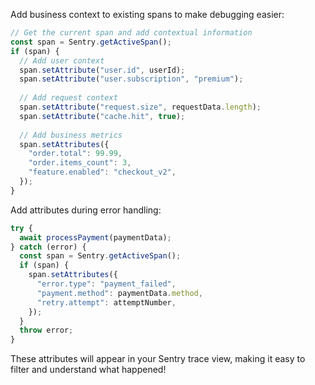 Add business context to existing spans to make debugging easier:

```javascript
// Get the current span and add contextual information
const span = Sentry.getActiveSpan();
if (span) {
  // Add user context
  span.setAttribute("user.id", userId);
  span.setAttribute("user.subscription", "premium");
  
  // Add request context
  span.setAttribute("request.size", requestData.length);
  span.setAttribute("cache.hit", true);
  
  // Add business metrics
  span.setAttributes({
    "order.total": 99.99,
    "order.items_count": 3,
    "feature.enabled": "checkout_v2",
  });
}
```

Add attributes during error handling:

```javascript
try {
  await processPayment(paymentData);
} catch (error) {
  const span = Sentry.getActiveSpan();
  if (span) {
    span.setAttributes({
      "error.type": "payment_failed",
      "payment.method": paymentData.method,
      "retry.attempt": attemptNumber,
    });
  }
  throw error;
}
```

These attributes will appear in your Sentry trace view, making it easy to filter and understand what happened!